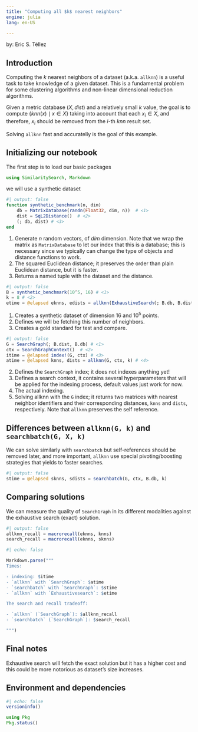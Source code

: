 ```yaml
---
title: "Computing all $k$ nearest neighbors"
engine: julia
lang: en-US

---
```


by: Eric S. Téllez


## Introduction

Computing the $k$ nearest neighbors of a dataset (a.k.a. `allknn`) is a useful task to take knowledge of a given dataset. This is a fundamental problem for some clustering algorithms and non-linear dimensional reduction
algorithms.

Given a metric database $(X, dist)$  and a relatively small $k$ value, the goal is to compute $\{ knn(x) \mid x \in X \}$ taking into account that each $x_i \in X$, and therefore, $x_i$ should be removed from the $i$-th $knn$ result set.

Solving `allknn` fast and accuratelly is the goal of this example.

## Initializing our notebook

The first step is to load our basic packages
```julia
using SimilaritySearch, Markdown
```

we will use a synthetic dataset
```julia
#| output: false
function synthetic_benchmark(n, dim)
    db = MatrixDatabase(randn(Float32, dim, n))  # <1>
    dist = SqL2Distance()  # <2>
    (; db, dist) # <3>
end
```
1. Generate $n$ random vectors, of $dim$ dimension. Note that we wrap the matrix as `MatrixDatabase` to let our index that this is a database; this is necessary since we typically can change the type of objects and distance functions to work.
2. The squared Euclidean distance; it preserves the order than plain Euclidean distance, but it is faster.
3. Returns a named tuple with the dataset and the distance.

```julia
#| output: false
B = synthetic_benchmark(10^5, 16) # <1>
k = 8 # <2>
etime = @elapsed eknns, edists = allknn(ExhaustiveSearch(; B.db, B.dist),  GenericContext(), k) # <3>
```
1. Creates a synthetic dataset of dimension $16$ and $10^5$ points.
2. Defines we will be fetching this number of neighbors.
3. Creates a gold standard for test and compare.

```julia
#| output: false
G = SearchGraph(; B.dist, B.db) # <1>
ctx = SearchGraphContext()  # <2>
itime = @elapsed index!(G, ctx) # <3>
atime = @elapsed knns, dists = allknn(G, ctx, k) # <4>
```
2. Defines the `SearchGraph` index; it does not indexes anything yet!
3. Defines a search context, it contains several hyperparameters that will be applied for the indexing process, default values just work for now. 
4. The actual indexing.
5. Solving allknn with the `G` index; it returns two matrices with nearest neighbor identifiers and their corresponding distances, `knns` and `dists`, respectively. Note that `allknn` preserves the self reference.

## Differences between `allknn(G, k)` and `searchbatch(G, X, k)`
We can solve similarly with `searchbatch` but self-references should be removed later, and more important, `allknn` use special pivoting/boosting strategies that yields to faster searches.

```julia
#| output: false
stime = @elapsed sknns, sdists = searchbatch(G, ctx, B.db, k)
```

## Comparing solutions

We can measure the quality of `SearchGraph` in its different modalities against the exhaustive search (exact) solution.
```julia
#| output: false
allknn_recall = macrorecall(eknns, knns)
search_recall = macrorecall(eknns, sknns)
```

```julia
#| echo: false

Markdown.parse("""
Times:

- indexing: $itime
- `allknn` with `SearchGraph`: $atime
- `searchbatch` with `SearchGraph`: $stime
- `allknn` with `Exhaustivesearch`: $etime

The search and recall tradeoff:

- `allknn` (`SearchGraph`): $allknn_recall
- `searchbatch` (`SearchGraph`): $search_recall

""")
```

## Final notes
Exhaustive search will fetch the exact solution but it has a higher cost and this could be more notorious as dataset's size increases.


## Environment and dependencies
```julia
#| echo: false
versioninfo()

using Pkg
Pkg.status() 
```
